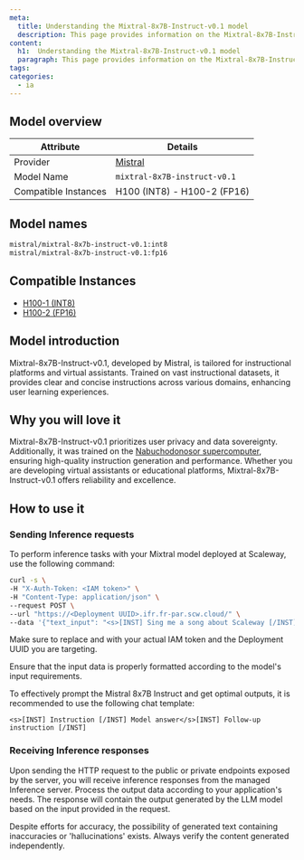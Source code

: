 ```yaml
---
meta:
  title: Understanding the Mixtral-8x7B-Instruct-v0.1 model
  description: This page provides information on the Mixtral-8x7B-Instruct-v0.1 model
content:
  h1:  Understanding the Mixtral-8x7B-Instruct-v0.1 model
  paragraph: This page provides information on the Mixtral-8x7B-Instruct-v0.1 model
tags: 
categories:
  - ia
---
```


## Model overview

| Attribute       | Details                            |
|-----------------|------------------------------------|
| Provider        | [Mistral](https://mistral.ai/technology/#models)                         |
| Model Name      | `mixtral-8x7B-instruct-v0.1`       |
| Compatible Instances | H100 (INT8) - H100-2 (FP16)                 |

## Model names

```bash
mistral/mixtral-8x7b-instruct-v0.1:int8
mistral/mixtral-8x7b-instruct-v0.1:fp16
```

## Compatible Instances

- [H100-1 (INT8)](https://www.scaleway.com/en/h100-pcie-try-it-now/)
- [H100-2 (FP16)](https://www.scaleway.com/en/h100-pcie-try-it-now/)

## Model introduction

Mixtral-8x7B-Instruct-v0.1, developed by Mistral, is tailored for instructional platforms and virtual assistants.
Trained on vast instructional datasets, it provides clear and concise instructions across various domains, enhancing user learning experiences.

## Why you will love it

Mixtral-8x7B-Instruct-v0.1 prioritizes user privacy and data sovereignty. Additionally, it was trained on the [Nabuchodonosor supercomputer](https://www.scaleway.com/en/ai-supercomputers/), ensuring high-quality instruction generation and performance.
Whether you are developing virtual assistants or educational platforms, Mixtral-8x7B-Instruct-v0.1 offers reliability and excellence.

## How to use it

### Sending Inference requests

To perform inference tasks with your Mixtral model deployed at Scaleway, use the following command:

```bash
curl -s \
-H "X-Auth-Token: <IAM token>" \
-H "Content-Type: application/json" \
--request POST \
--url "https://<Deployment UUID>.ifr.fr-par.scw.cloud/" \
--data '{"text_input": "<s>[INST] Sing me a song about Scaleway [/INST] Model answer</s>", "max_tokens": 200, "temperature": 0.2, "random_seed": 1, "top_p": 0.9}' | jq -r .text_output 
```

Make sure to replace <IAM token> and <Deployment UUID> with your actual IAM token and the Deployment UUID you are targeting.

<Message type="note">
  Ensure that the input data is properly formatted according to the model's input requirements.
</Message>

To effectively prompt the Mistral 8x7B Instruct and get optimal outputs, it is recommended to use the following chat template:

```
<s>[INST] Instruction [/INST] Model answer</s>[INST] Follow-up instruction [/INST]
```

### Receiving Inference responses

Upon sending the HTTP request to the public or private endpoints exposed by the server, you will receive inference responses from the managed Inference server. 
Process the output data according to your application's needs. The response will contain the output generated by the LLM model based on the input provided in the request.

<Message type="note">
  Despite efforts for accuracy, the possibility of generated text containing inaccuracies or 'hallucinations' exists. Always verify the content generated independently.
</Message>